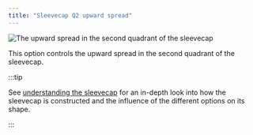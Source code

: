```yaml
---
title: "Sleevecap Q2 upward spread"
---
```


![The upward spread in the second quadrant of the sleevecap](./sleevecapq2spread2.svg)

This option controls the upward spread in the second quadrant of the sleevecap.

:::tip


See [understanding the sleevecap](/docs/designs/brian/options#understanding-the-sleevecap) for an in-depth
look into how the sleevecap is constructed and the influence of the different options on its shape.

:::




